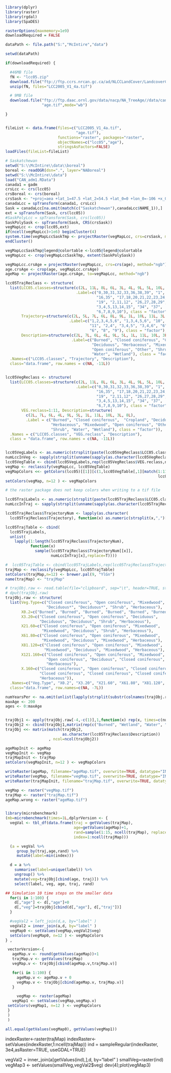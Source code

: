 
```r
library(dplyr)
library(raster)
library(rgdal)
library(SpaDES)

rasterOptions(maxmemory=1e9)
downloadRequired = FALSE

dataPath <- file.path("S:","McIntire","data")

setwd(dataPath)

if(downloadRequired) {

  #46MB file
  fN <- "lcc05.zip"
  download.file("ftp://ftp.ccrs.nrcan.gc.ca/ad/NLCCLandCover/LandcoverCanada2005_250m/LandCoverOfCanada2005_V1_4.zip", fN, mode="wb")
  unzip(fN, files="LCC2005_V1_4a.tif")

  # 9MB file
  download.file("ftp://ftp.daac.ornl.gov/data/nacp/NA_TreeAge//data/can_age04_1km.tif",
                "age.tif",mode="wb")

}


fileList <- data.frame(files=c("LCC2005_V1_4a.tif",
                               "age.tif"),
                       functions="raster", packages="raster",
                       objectNames=c("lcc05","age"),
                       stringsAsFactors=FALSE)
loadFiles(fileList=fileList)

# Saskatchewan
setwd("S:\\McIntire\\data\\boreal")
boreal <- readOGR(dsn=".", layer="NABoreal")
setwd("S:\\McIntire\\data")
load("CAN_adm1.RData")
canada1 = gadm
crsLcc <- crs(lcc05)
crsBoreal <- crs(boreal)
crsSask <- "+proj=aea +lat_1=47.5 +lat_2=54.5 +lat_0=0 +lon_0=-106 +x_0=0 +y_0=0 +datum=NAD83 +units=m +no_defs +ellps=GRS80 +towgs84=0,0,0"
canadaLcc = spTransform(canada1, crsLcc)
Sask = canadaLcc[na.omit(match(c("Saskatchewan"),canadaLcc$NAME_1)),]
ext = spTransform(Sask, crs(lcc05))
#SaskPolyLcc = spTransform(Sask, crs(lcc05))
SaskPolySask <- spTransform(Sask, CRS(crsSask))
vegMapLcc <- crop(lcc05,ext)
if(ncell(vegMapLcc)>1e6) beginCluster(4)
system.time(vegMapLccSaskTmp <- projectRaster(vegMapLcc, crs=crsSask, method="ngb"))
endCluster()

vegMapLccSaskTmp@legend@colortable <-lcc05@legend@colortable
vegMapLcc <- crop(vegMapLccSaskTmp, extent(SaskPolySask))

vegMapLcc.crsAge = projectRaster(vegMapLcc, crs=crs(age), method="ngb")
age.crsAge <- crop(age, vegMapLcc.crsAge)
ageMap <- projectRaster(age.crsAge, to=vegMapLcc, method="ngb")

lcc05TrajReclass <- structure(
  list(LCC05.classes=structure(c(2L, 11L, 8L, 6L, 3L, 4L, 9L, 5L, 10L, 7L, 1L),
                               .Label=c("0,30,31,32,33,36,38,39", "1",
                                        "16,35", "17,18,20,21,22,23,24,25",
                                        "19", "2,11,12", "26,27,28,29",
                                        "3,4,5,13,14,15", "34", "37",
                                        "6,7,8,9,10"), class = "factor"),
       Trajectory=structure(c(2L, 5L, 7L, 6L, 8L, 9L, 1L, 10L, 11L, 3L, 4L),
                            .Label=c("1,2,3,4,5,6", "1,3,4,5,6", "10",
                                     "11", "2,4", "3,4,5", "3,4,6", "6",
                                     "6", "8", "9"), class = "factor"),
       Description=structure(c(2L, 7L, 6L, 4L, 9L, 5L, 1L, 11L, 10L, 3L, 8L),
                             .Label=c("Burned", "Closed coniferous", "Cropland",
                                      "Deciduous", "Herbaceous", "Mixedwood",
                                      "Open coniferous", "Other", "Shrub",
                                      "Water", "Wetland"), class = "factor")),
  .Names=c("LCC05.classes", "Trajectory", "Description"),
  class="data.frame", row.names = c(NA, -11L))


lcc05VegReclass <- structure(
  list(LCC05.classes=structure(c(2L, 11L, 8L, 6L, 3L, 4L, 9L, 5L, 10L, 7L, 1L),
                               .Label=c("0,30,31,32,33,36,38,39", "1",
                                        "16,35", "17,18,20,21,22,23,24,25",
                                        "19", "2,11,12", "26,27,28,29",
                                        "3,4,5,13,14,15", "34", "37",
                                        "6,7,8,9,10"), class = "factor"),
       VEG.reclass=1:11, Description=structure(
         c(2L, 7L, 6L, 4L, 9L, 5L, 1L, 11L, 10L, 3L, 8L),
         .Label = c("Burned", "Closed coniferous",  "Cropland", "Deciduous",
                    "Herbaceous", "Mixedwood", "Open coniferous", "Other",
                    "Shrub", "Water", "Wetland"), class = "factor")),
  .Names = c("LCC05.classes", "VEG.reclass", "Description"),
  class = "data.frame", row.names = c(NA, -11L))


lcc05VegLabels <- as.numeric(strsplit(paste(lcc05VegReclass$LCC05.classes, collapse=","),",")[[1]])
numLccInVeg <- sapply(strsplit(unname(sapply(as.character(lcc05VegReclass$LCC05.classes), function(x) x)), ","), length)
lcc05VegTable <- cbind(lcc05VegLabels,rep(lcc05VegReclass$VEG.reclass,numLccInVeg))
vegMap <- reclassify(vegMapLcc, lcc05VegTable)
vegMapColors <<- getColors(lcc05)[[1]][c(1,lcc05VegTable[,1][match(1:11,
                                                                   lcc05VegTable[,2])]+1)]
setColors(vegMap, n=12 ) <- vegMapColors

# the raster package does not keep colors when writing to a tif file

lcc05TrajLabels <- as.numeric(strsplit(paste(lcc05TrajReclass$LCC05.classes, collapse=","), ",")[[1]])
numLccInTraj <- sapply(strsplit(unname(sapply(as.character(lcc05TrajReclass$LCC05.classes), function(x) x)), ","), length)

lcc05TrajReclass$TrajectoryNum <- lapply(as.character(
  lcc05TrajReclass$Trajectory), function(x) as.numeric(strsplit(x,",")[[1]]))

lcc05TrajTable <- cbind(
  lcc05TrajLabels,
  unlist(
    lapply(1:length(lcc05TrajReclass$TrajectoryNum),
           function(x)
             sample(lcc05TrajReclass$TrajectoryNum[[x]],
                    numLccInTraj[x],replace=T))))

#  lcc05TrajTable <- cbind(lcc05TrajLabels,rep(lcc05TrajReclass$Trajectory,numLccInTraj))
trajMap <- reclassify(vegMapLcc, lcc05TrajTable)
setColors(trajMap,n=12) <- brewer.pal(9, "YlGn")
name(trajMap) <- "trajMap"

# trajObj.raw <- read.table(file="clipboard", sep="\t", header=TRUE, stringsAsFactors=FALSE)
# dput(trajObj.raw)
trajObj.raw <- structure(
  list(Veg.Type=c("Closed coniferous", "Open coniferous", "Mixedwood",
                  "Deciduous*", "Deciduous*", "Shrub", "Herbaceous"),
       X0.2=c("Burned", "Burned", "Burned", "Burned", "Burned", "Burned", "Burned"),
       X3.20=c("Closed coniferous", "Open coniferous", "Deciduous",
               "Deciduous", "Deciduous", "Shrub", "Herbaceous"),
       X21.60=c("Closed coniferous", "Open coniferous", "Mixedwood",
                "Mixedwood", "Deciduous", "Shrub", "Herbaceous"),
       X61.80=c("Closed coniferous", "Open coniferous", "Mixedwood",
                "Mixedwood", "Deciduous", "Mixedwood", "Herbaceous"),
       X81.120=c("Closed coniferous", "Open coniferous", "Mixedwood",
                 "Mixedwood", "Deciduous", "Mixedwood", "Herbaceous"),
       X121.160=c("Closed coniferous", "Open coniferous", "Mixedwood",
                  "Open coniferous", "Deciduous", "Closed coniferous",
                  "Herbaceous"),
       X.160=c("Closed coniferous", "Open coniferous", "Closed coniferous",
               "Closed coniferous", "Closed coniferous", "Closed coniferous",
               "Herbaceous")),
  .Names=c("Veg.Type", "X0.2", "X3.20", "X21.60", "X61.80", "X81.120", "X121.160", "X.160"),
  class="data.frame", row.names=c(NA, -7L))

numYearsPer <- na.omit(unlist(lapply(strsplit(substr(colnames(trajObj.raw),2,9),"\\."), function(x) diff(as.numeric(x))))+1)
maxAge <- 200
ages <- 0:maxAge


trajObj1 <- apply(trajObj.raw[-4,-c(1)],1,function(x) rep(x, times=c(numYearsPer, maxAge+1-sum(numYearsPer))))
trajObj2 <- cbind(trajObj1,matrix(rep(c("Burned", "Wetland", "Water", "Cropland","Other"), each=maxAge+1), ncol=5))
trajObj <<- matrix(match(trajObj2,
                         as.character(lcc05TrajReclass$Description))
                   , ncol=ncol(trajObj2))

ageMapInit <- ageMap
vegMapInit <- vegMap
trajMapInit <- trajMap
setColors(vegMapInit, n=12 ) <- vegMapColors

writeRaster(ageMap, filename="ageMap.tif", overwrite=TRUE, datatype="INT1U")
writeRaster(vegMap, filename="vegMap.tif", overwrite=TRUE, datatype="INT1U")
writeRaster(trajMapInit, filename="trajMap.tif", overwrite=TRUE, datatype="INT1U")
```

```r
vegMap <- raster("vegMap.tif")  
trajMap <- raster("trajMap.tif")
ageMap.wrong <- raster("ageMap.tif")


library(microbenchmark)
(mb=microbenchmark(times=1L,dplyrVersion <- {
  vegVal <- tbl_df(data.frame(traj = getValues(trajMap),
                              age=getValues(ageMap)+1,
                              rand=sample(1:15, ncell(trajMap), replace=T),
                              index=1:ncell(trajMap)))

  (a = vegVal %>%
     group_by(traj,age,rand) %>%
     mutate(label=min(index))) 

  d = a %>%
    summarise(label=unique(label)) %>%
    ungroup() %>%
    mutate(veg=trajObj[cbind(age, traj)]) %>%
    select(label, veg, age, traj, rand)

## Simulation 10 time steps on the smaller data
  for(i in 1:100) {
    d[,"age"] <- d[,"age"]+0
    d[,"veg"]=trajObj[cbind(d[,"age"], d[,"traj"])]
  }

  #vegVal2 = left_join(d,a, by="label" )
  vegVal2 = inner_join(a,d, by="label" )
  vegMap0 <- setValues(vegMap,vegVal2$veg)
  setColors(vegMap0, n=12 ) <- vegMapColors
} ,

 vectorVersion<-{
   ageMap.v <- round(getValues(ageMap))+1
   trajMap.v <- getValues(trajMap)
   vegMap.v <- trajObj[cbind(ageMap.v,trajMap.v)]

   for(i in 1:100) {
     ageMap.v <- ageMap.v + 0
     vegMap.v <- trajObj[cbind(ageMap.v, trajMap.v)]
   }

     vegMap <- raster(ageMap)
   vegMap1 <- setValues(vegMap,vegMap.v)
 setColors(vegMap1, n=12 ) <- vegMapColors
 }
 )
 )

all.equal(getValues(vegMap0), getValues(vegMap1))
```

indexRaster<-raster(trajMap)
indexRaster<-setValues(indexRaster,1:ncell(trajMap))
ind = sampleRegular(indexRaster, 3e4,asRaster=TRUE, useGDAL=TRUE)

vegVal2 = inner_join(a[getValues(ind),],d, by="label" )
smallVeg=raster(ind)
vegMap3 <- setValues(smallVeg,vegVal2$veg)
dev(4);plot(vegMap3)

